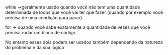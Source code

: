 






while →geralmente usado quando você não tem uma quantidade determinada
de loops que você vai ter que fazer (quando por exemplo você precisa de
uma condição para parar)

for → quando você sabe exatamente a quantidade de vezes que você precisa
rodar um bloco de código

No entanto esses dois podem ser usados também dependendo da natureza do
problema e da sua lógica


